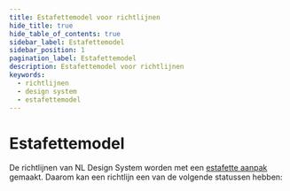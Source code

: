 ```yaml
---
title: Estafettemodel voor richtlijnen
hide_title: true
hide_table_of_contents: true
sidebar_label: Estafettemodel
sidebar_position: 1
pagination_label: Estafettemodel
description: Estafettemodel voor richtlijnen
keywords:
  - richtlijnen
  - design system
  - estafettemodel
---
```



# Estafettemodel

De richtlijnen van NL Design System worden met een [estafette aanpak](/meedoen/estafettemodel) gemaakt. Daarom kan een richtlijn een van de volgende statussen hebben:

<StatusVisual />
